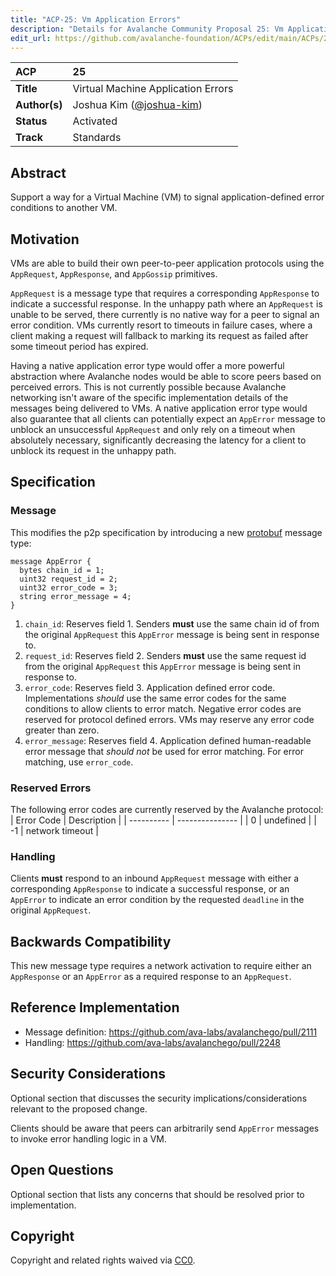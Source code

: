```yaml
---
title: "ACP-25: Vm Application Errors"
description: "Details for Avalanche Community Proposal 25: Vm Application Errors"
edit_url: https://github.com/avalanche-foundation/ACPs/edit/main/ACPs/25-vm-application-errors/README.md
---
```


| ACP | 25 |
| :--- | :--- |
| **Title** | Virtual Machine Application Errors |
| **Author(s)** | Joshua Kim ([@joshua-kim](https://github.com/joshua-kim)) |
| **Status** | Activated |
| **Track** | Standards |

## Abstract

Support a way for a Virtual Machine (VM) to signal application-defined error conditions to another VM.

## Motivation

VMs are able to build their own peer-to-peer application protocols using the `AppRequest`, `AppResponse`, and `AppGossip` primitives.

`AppRequest` is a message type that requires a corresponding `AppResponse` to indicate a successful response. In the unhappy path where an `AppRequest` is unable to be served, there currently is no native way for a peer to signal an error condition. VMs currently resort to timeouts in failure cases, where a client making a request will fallback to marking its request as failed after some timeout period has expired.

Having a native application error type would offer a more powerful abstraction where Avalanche nodes would be able to score peers based on perceived errors. This is not currently possible because Avalanche networking isn't aware of the specific implementation details of the messages being delivered to VMs. A native application error type would also guarantee that all clients can potentially expect an `AppError` message to unblock an unsuccessful `AppRequest` and only rely on a timeout when absolutely necessary, significantly decreasing the latency for a client to unblock its request in the unhappy path.

## Specification

### Message 

This modifies the p2p specification by introducing a new [protobuf](https://protobuf.dev/) message type:

```
message AppError {
  bytes chain_id = 1;
  uint32 request_id = 2;
  uint32 error_code = 3;
  string error_message = 4;
}
```

1. `chain_id`: Reserves field 1. Senders **must** use the same chain id of from the original `AppRequest` this `AppError` message is being sent in response to.
2. `request_id`: Reserves field 2. Senders **must** use the same request id from the original `AppRequest` this `AppError` message is being sent in response to.
3. `error_code`: Reserves field 3. Application defined error code. Implementations _should_ use the same error codes for the same conditions to allow clients to error match. Negative error codes are reserved for protocol defined errors. VMs may reserve any error code greater than zero.
4. `error_message`: Reserves field 4. Application defined human-readable error message that _should not_ be used for error matching. For error matching, use `error_code`.

### Reserved Errors
The following error codes are currently reserved by the Avalanche protocol:
| Error Code | Description     |
| ---------- | --------------- |
| 0          | undefined       |
| -1         | network timeout |

### Handling

Clients **must** respond to an inbound `AppRequest` message with either a corresponding `AppResponse` to indicate a successful response, or an `AppError` to indicate an error condition by the requested `deadline` in the original `AppRequest`.

## Backwards Compatibility

This new message type requires a network activation to require either an `AppResponse` or an `AppError` as a required response to an `AppRequest`.

## Reference Implementation

- Message definition: https://github.com/ava-labs/avalanchego/pull/2111
- Handling: https://github.com/ava-labs/avalanchego/pull/2248

## Security Considerations

Optional section that discusses the security implications/considerations relevant to the proposed change.

Clients should be aware that peers can arbitrarily send `AppError` messages to invoke error handling logic in a VM.

## Open Questions

Optional section that lists any concerns that should be resolved prior to implementation.

## Copyright

Copyright and related rights waived via [CC0](https://creativecommons.org/publicdomain/zero/1.0/).